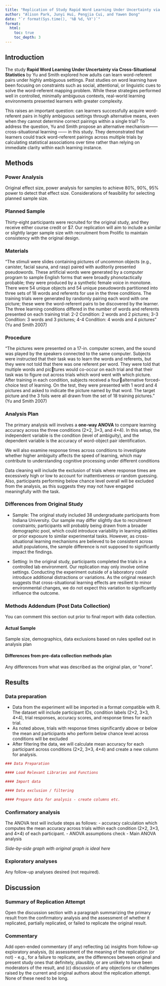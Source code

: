 ```yaml
---
title: "Replication of Study Rapid Word Learning Under Uncertainty via Cross-Situational Statistics by Yu & Smith (2007, Psychological Science)"
author: "Alison Park, Junyi Hui, Pengjia Cui, and Yawen Dong"
date: "`r format(Sys.time(), '%B %d, %Y')`"
format:
  html:
    toc: true
    toc_depth: 3
---
```


<!-- Replication reports should all use this template to standardize reporting across projects.  These reports will be public supplementary materials that accompany the summary report(s) of the aggregate results. -->

## Introduction

The study **Rapid Word Learning Under Uncertainty via Cross-Situational Statistics** by Yu and Smith explored how adults can learn word-referent pairs under highly ambiguous settings. Past studies on word learning have been focusing on constraints such as social, attentional, or linguistic cues to solve the word-referent mapping problem. While these strategies performed well in controlled, minimally ambiguous contexts, real-world learning environments presented learners with greater complexity.

This raises an important question: can learners successfully acquire word-referent pairs in highly ambiguous settings through alternative means, even when they cannot determine correct pairings within a single trial? To address the question, Yu and Smith propose an alternative mechanism—— cross-situational learning —— in this study. They demonstrated that learners could track word-referent pairings across multiple trials by calculating statistical associations over time rather than relying on immediate clarity within each learning instance.

## Methods

### Power Analysis

Original effect size, power analysis for samples to achieve 80%, 90%, 95% power to detect that effect size. Considerations of feasibility for selecting planned sample size.

### Planned Sample

Thirty-eight participants were recruited for the original study, and they receive either course credit or \$7. Our replication will aim to include a similar or slightly larger sample size with recruitment from Prolific to maintain consistency with the original design.

### Materials

"The stimuli were slides containing pictures of uncommon objects (e.g., canister, facial sauna, and rasp) paired with auditorily presented pseudowords. These artificial words were generated by a computer program to sample English forms that were broadly phonotactically probable; they were produced by a synthetic female voice in monotone. There were 54 unique objects and 54 unique pseudowords partitioned into three sets of 18 words and referents for use in the three conditions. The training trials were generated by randomly pairing each word with one picture; these were the word-referent pairs to be discovered by the learner. The three learning conditions differed in the number of words and referents presented on each training trial: 2-2 Condition: 2 words and 2 pictures; 3-3 Condition: 3 words and 3 pictures; 4-4 Condition: 4 words and 4 pictures " (Yu and Smith 2007)

### Procedure

"The pictures were presented on a 17-in. computer screen, and the sound was played by the speakers connected to the same computer. Subjects were instructed that their task was to learn the words and referents, but they were not told that there was one referent per word. They were told that multiple words and pic￾tures would co-occur on each trial and that their task was to figure out across trials which word went with which picture. After training in each condition, subjects received a four￾alternative forced-choice test of learning. On the test, they were presented with 1 word and 4 pictures and asked to indicate the picture named by that word. The target picture and the 3 foils were all drawn from the set of 18 training pictures." (Yu and Smith 2007)

### Analysis Plan

The primary analysis will involves a **one-way ANOVA** to compare learning accuracy across the three conditions (2×2, 3×3, and 4×4). In this setup, the independent variable is the condition (level of ambiguity), and the dependent variable is the accuracy of word-object pair identification.

We will also examine response times across conditions to investigate whether higher ambiguity affects the speed of learning, which may contribute to understanding cognitive processing under different conditions

Data cleaning will include the exclusion of trials where response times are excessively high or low to account for inattentiveness or random guessing. Also, participants performing below chance level overall will be excluded from the analysis, as this suggests they may not have engaged meaningfully with the task.


### Differences from Original Study

-   Sample: The original study included 38 undergraduate participants from Indiana University. Our sample may differ slightly due to recruitment constraints; participants will probably being drawn from a broader demographic pool, which could introduce variability in learning abilities or prior exposure to similar experimental tasks. However, as cross-situational learning mechanisms are believed to be consistent across adult populations, the sample difference is not supposed to significantly impact the findings.

-   Setting: In the original study, participants completed the trials in a controlled lab environment. Our replication may only involve online settings. Conducting the experiment outside of a laboratory could introduce additional distractions or variations. As the original research suggests that cross-situational learning effects are resilient to minor environmental changes, we do not expect this variation to significantly influence the outcome.

### Methods Addendum (Post Data Collection)

You can comment this section out prior to final report with data collection.

#### Actual Sample

Sample size, demographics, data exclusions based on rules spelled out in analysis plan

#### Differences from pre-data collection methods plan

Any differences from what was described as the original plan, or “none”.

## Results

### Data preparation

- Data from the experiment will be imported in a format compatible with R. The dataset will include participant IDs, condition labels (2×2, 3×3, 4×4), trial responses, accuracy scores, and response times for each trial. 
- As noted above, trials with response times significantly above or below the mean and participants who perform below chance level across conditions will be excluded
- After filtering the data, we will calculate mean accuracy for each participant across conditions (2×2, 3×3, 4×4) and create a new column for analysis.

```r
### Data Preparation

#### Load Relevant Libraries and Functions

#### Import data

#### Data exclusion / filtering

#### Prepare data for analysis - create columns etc.
```

### Confirmatory analysis

The ANOVA test will include steps as follows:
- accuracy calculation which computes the mean accuracy across trials within each condition (2×2, 3×3, and 4×4) of each participant. 
- ANOVA assumptions check
- Main ANOVA analysis

*Side-by-side graph with original graph is ideal here*

### Exploratory analyses

Any follow-up analyses desired (not required).

## Discussion

### Summary of Replication Attempt

Open the discussion section with a paragraph summarizing the primary result from the confirmatory analysis and the assessment of whether it replicated, partially replicated, or failed to replicate the original result.

### Commentary

Add open-ended commentary (if any) reflecting (a) insights from follow-up exploratory analysis, (b) assessment of the meaning of the replication (or not) - e.g., for a failure to replicate, are the differences between original and present study ones that definitely, plausibly, or are unlikely to have been moderators of the result, and (c) discussion of any objections or challenges raised by the current and original authors about the replication attempt. None of these need to be long.
